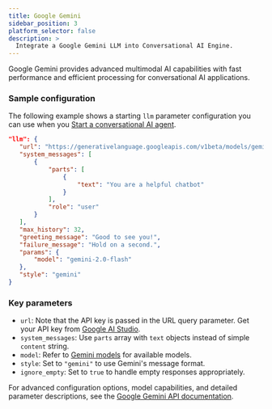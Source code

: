 ```yaml
---
title: Google Gemini
sidebar_position: 3
platform_selector: false
description: >
  Integrate a Google Gemini LLM into Conversational AI Engine.
---
```


Google Gemini provides advanced multimodal AI capabilities with fast performance and efficient processing for conversational AI applications.

### Sample configuration

The following example shows a starting `llm` parameter configuration you can use when you [Start a conversational AI agent](../rest-api/join).

```json
"llm": {
   "url": "https://generativelanguage.googleapis.com/v1beta/models/gemini-2.0-flash:streamGenerateContent?alt=sse&key=<api_key>",
   "system_messages": [
       {
           "parts": [
               {
                   "text": "You are a helpful chatbot"
               }
           ],
           "role": "user"
       }
   ],
   "max_history": 32,
   "greeting_message": "Good to see you!",
   "failure_message": "Hold on a second.",
   "params": {
       "model": "gemini-2.0-flash" 
   },
   "style": "gemini"
}
```

### Key parameters

- `url`: Note that the API key is passed in the URL query parameter. Get your API key from [Google AI Studio](https://aistudio.google.com/app/apikey).
- `system_messages`: Use `parts` array with `text` objects instead of simple `content` string.
- `model`: Refer to [Gemini models](https://ai.google.dev/gemini-api/docs/models/gemini) for available models.
- `style`: Set to `"gemini"` to use Gemini's message format.
- `ignore_empty`: Set to `true` to handle empty responses appropriately.

For advanced configuration options, model capabilities, and detailed parameter descriptions, see the [Google Gemini API documentation](https://ai.google.dev/api/generate-content#method:-models.streamgeneratecontent).
